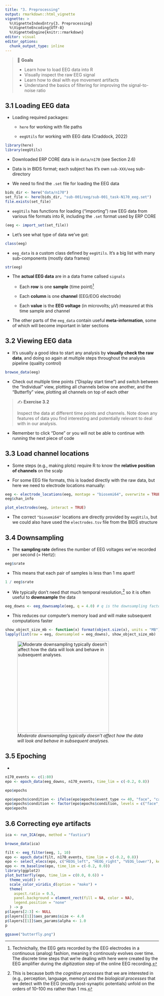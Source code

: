 ```yaml
---
title: "3. Preprocessing"
output: rmarkdown::html_vignette
vignette: >
  %\VignetteIndexEntry{3. Preprocessing}
  %\VignetteEncoding{UTF-8}
  %\VignetteEngine{knitr::rmarkdown}
editor: visual
editor_options:
  chunk_output_type: inline
---
```


> 🎯 **Goals**
>
> -   Learn how to load EEG data into R
> -   Visually inspect the raw EEG signal
> -   Learn how to deal with eye movement artifacts
> -   Understand the basics of filtering for improving the signal-to-noise ratio

## 3.1 Loading EEG data

-   Loading required packages:

    -   `here` for working with file paths

    -   `eegUtils` for working with EEG data (Craddock, 2022)

```r
library(here)
library(eegUtils)
```

-   Downloaded ERP CORE data is in `data/n170` (see Section 2.6)

-   Data is in BIDS format; each subject has it's own `sub-XXX/eeg` sub-directory

-   We need to find the `.set` file for loading the EEG data

```r
bids_dir <- here("data/n170")
set_file <- here(bids_dir, "sub-001/eeg/sub-001_task-N170_eeg.set")
file.exists(set_file)
```

-   `eegUtils` has functions for loading ("importing") raw EEG data from various file formats into R, including the `.set` format used by ERP CORE

```r
(eeg <- import_set(set_file))
```

-   Let's see what type of data we've got:

```r
class(eeg)
```

-   `eeg_data` is a custom class defined by `eegUtils`. It's a big list with many sub-components (mostly data frames)

```r
str(eeg)
```

-   The **actual EEG data** are in a data frame callsed `signals`

    -   Each **row** is one **sample** (time point)[^1]

    -   Each **column** is one **channel** (EEG/EOG electrode)

    -   Each **value** is the **EEG voltage** (in microvolts; µV) measured at this time sample and channel

-   The other parts of the `eeg_data` contain useful **meta-information**, some of which will become important in later sections

[^1]: Technichally, the EEG gets recorded by the EEG electrodes in a continuous (analog) fashion, meaning it continously evolves over time. The discrete time steps that we're dealing with here were created by the EEG amplifier during the *digitization* step of the online EEG recording.

## 3.2 Viewing EEG data

-   It's usually a good idea to start any analysis by **visually check the raw data**, and doing so again at multiple steps throughout the analysis pipeline (quality control)

```r
browse_data(eeg)
```

-   Check out multiple time points ("Display start time") and switch between the "Individual" view, plotting all channels below one another, and the "Butterfly" view, plotting all channels on top of each other

> ✍️ **Exercise 3.2**
>
> Inspect the data at different time points and channels. Note down any features of data you find interesting and potentially relevant to deal with in our analysis.

-   Remember to click "Done" or you will not be able to continue with running the next piece of code

## 3.3 Load channel locations

-   Some steps (e.g., making plots) require R to know the **relative position of channels** on the scalp

-   For some EEG file formats, this is loaded directly with the raw data, but here we need to electrode locations manually:

```r
eeg <- electrode_locations(eeg, montage = "biosemi64", overwrite = TRUE)
eeg$chan_info
```

```r
plot_electrodes(eeg, interact = TRUE)
```

-   The correct `"biosemi64"` locations are directly provided by `eegUtils`, but we could also have used the `electrodes.tsv` file from the BIDS structure

## 3.4 Downsampling

-   The **sampling rate** defines the number of EEG voltages we've recorded per second (= Hertz):

```r
eeg$srate
```

-   This means that each pair of samples is less than 1 ms apart!

```r
1 / eeg$srate
```

-   We typically don't need *that* much temporal resolution,[^2] so it is often useful to **downsample** the data

```r
eeg_downs <- eeg_downsample(eeg, q = 4.0) # q is the downsampling factor
```

-   This reduces our computer's memory load and will make subsequent computations faster

```r
show_object_size_mb <- function(x) format(object.size(x), units = "MB")
lapply(list(raw = eeg, downsampled = eeg_downs), show_object_size_mb)
```

![*Moderate downsampling typically doesn't affect how the data will look and behave in subsequent analyses.*](https://i.imgflip.com/6xle88.jpg){fig-align="center" width="300"}

[^2]: This is because both the *cognitive processes* that we are interested in (e.g., perception, language, memory) and the *biological processes* that we detect with the EEG (mostly post-synaptic potentials) unfold on the orders of 10--100 ms rather than 1 ms.

## 3.5 Epoching

-   

```r
n170_events <- c(1:80)
epo <- epoch_data(eeg_downs, n170_events, time_lim = c(-0.2, 0.8))
```

```r
epo$epochs
```

```r
epo$epochs$condition <- ifelse(epo$epochs$event_type <= 40, "face", "car")
epo$epochs$condition <- factor(epo$epochs$condition, levels = c("face", "car"))
epo$epochs
```

## 3.6 Correcting eye artifacts

```r
ica <- run_ICA(epo, method = "fastica")
```

```r
browse_data(ica)
```

```r
filt <- eeg_filter(eeg, 1, 10)
epo <- epoch_data(filt, n170_events, time_lim = c(-0.2, 0.8))
epo <- select_elecs(epo, c("HEOG_left", "HEOG_right", "VEOG_lower"), keep = FALSE)
epo <- rm_baseline(epo, time_lim = c(-0.2, 0.0))
library(ggplot2)
plot_butterfly(epo, time_lim = c(0.0, 0.6)) +
  theme_void() +
  scale_color_viridis_d(option = "mako") +
  theme(
    aspect.ratio = 0.5,
    panel.background = element_rect(fill = NA, color = NA),
    legend.position = "none"
  ) -> p
p$layers[2:3] <- NULL
p$layers[[1]]$aes_params$size <- 4.0
p$layers[[1]]$aes_params$alpha <- 1.0
p

ggsave("butterfly.png")
```
